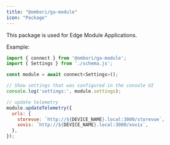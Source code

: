 ```yaml
---
title: "@ombori/ga-module"
icon: "Package"
---
```


This package is used for Edge Module Applications.

Example:

```js
import { connect } from '@ombori/ga-module';
import { Settings } from './schema.js';

const module = await connect<Settings>();

// Show settings that was configured in the console UI
console.log('settings:', module.settings);

// update telemetry
module.updateTelemetry({
  urls: {
    storevue: `http://${DEVICE_NAME}.local:3000/storevue`,
    xovis: `http://${DEVICE_NAME}.local:3000/xovis`,
  },
});
```
